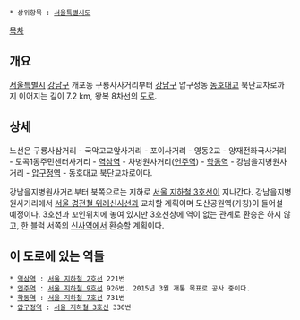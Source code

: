  * 상위항목 : [[서울특별시도]]

{{{+1 論峴路 / Nonhyeon-ro }}}

[[목차]]
== 개요 ==
[[서울특별시]] [[강남구]] 개포동 구룡사사거리부터 [[강남구]] 압구정동 [[동호대교]] 북단교차로까지 이어지는 길이 7.2 km, 왕복 8차선의 [[도로]].

== 상세 ==
노선은 구룡사삼거리 - 국악고교앞사거리 - 포이사거리 - 영동2교 - 양재전화국사거리 - 도곡1동주민센터사거리 - [[역삼역]] - 차병원사거리([[언주역]]) - [[학동역]] - 강남을지병원사거리 - [[압구정역]] - 동호대교 북단교차로이다.

강남을지병원사거리부터 북쪽으로는 지하로 [[서울 지하철 3호선]]이 지나간다. 강남을지병원사거리에서 [[서울 경전철 위례신사선]]과 교차할 계획이며 도산공원역(가칭)이 들어설 예정이다. 3호선과 꼬인위치에 놓여 있지만 3호선상에 역이 없는 관계로 환승은 하지 않고, 한 블럭 서쪽의 [[신사역]]에서 환승할 계획이다.

== 이 도로에 있는 역들 ==
 * [[역삼역]] : [[서울 지하철 2호선]] 221번
 * [[언주역]] : [[서울 지하철 9호선]] 926번. 2015년 3월 개통 목표로 공사 중이다.
 * [[학동역]] : [[서울 지하철 7호선]] 731번
 * [[압구정역]] : [[서울 지하철 3호선]] 336번
